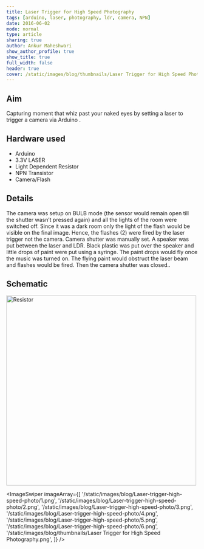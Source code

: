 ```yaml
---
title: Laser Trigger for High Speed Photography
tags: [arduino, laser, photography, ldr, camera, NPN]
date: 2016-06-02
mode: normal
type: article
sharing: true
author: Ankur Maheshwari
show_author_profile: true
show_title: true
full_width: false
header: true
cover: /static/images/blog/thumbnails/Laser Trigger for High Speed Photography.png
---
```


## Aim

Capturing moment that whiz past your naked eyes by setting a laser to trigger a camera via Arduino .

## Hardware used

- Arduino
- 3.3V LASER
- Light Dependent Resistor
- NPN Transistor
- Camera/Flash

## Details

The camera was setup on BULB mode (the sensor would remain open till the shutter wasn’t pressed again) and all the lights of the room were switched off. Since it was a dark room only the light of the flash would be visible on the final image. Hence, the flashes (2) were fired by the laser trigger not the camera. Camera shutter was manually set. A speaker was put between the laser and LDR. Black plastic was put over the speaker and little drops of paint were put using a syringe. The paint drops would fly once the music was turned on. The flying paint would obstruct the laser beam and flashes would be fired. Then the camera shutter was closed..

## Schematic

<Image
  src="/static/images/blog/Laser-trigger-high-speed-photo/schematic.png"
  alt="Resistor"
  width="500"
  height="500"
/>

<ImageSwiper
  imageArray={[
    '/static/images/blog/Laser-trigger-high-speed-photo/1.png',
    '/static/images/blog/Laser-trigger-high-speed-photo/2.png',
    '/static/images/blog/Laser-trigger-high-speed-photo/3.png',
    '/static/images/blog/Laser-trigger-high-speed-photo/4.png',
    '/static/images/blog/Laser-trigger-high-speed-photo/5.png',
    '/static/images/blog/Laser-trigger-high-speed-photo/6.png',
    '/static/images/blog/thumbnails/Laser Trigger for High Speed Photography.png',
  ]}
/>
